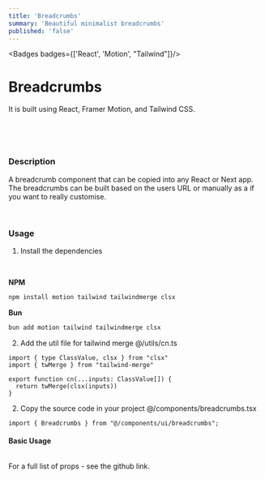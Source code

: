 ```yaml
---
title: 'Breadcrumbs'
summary: 'Beautiful minimalist breadcrumbs'
published: 'false'
---
```


<Badges badges={['React', 'Motion', "Tailwind"]}/>

# Breadcrumbs

It is built using React, Framer Motion, and Tailwind CSS.




&nbsp;

<Breadcrumbs mode="url"/>

&nbsp;

###  Description
A breadcrumb component that can be copied into any React or Next app. 
The breadcrumbs can be built based on the users URL or manually as a if you want to really customise.

&nbsp;




### Usage
1. Install the dependencies

&nbsp;


**NPM**
```bash
npm install motion tailwind tailwindmerge clsx
```
**Bun**
```bash
bun add motion tailwind tailwindmerge clsx
```

2. Add the util file for tailwind merge 
<span className="ml-2 bg-[#fdfdfd] p-1 text-gray-900 rounded-md">@/utils/cn.ts</span>

```tsx
import { type ClassValue, clsx } from "clsx"
import { twMerge } from "tailwind-merge"

export function cn(...inputs: ClassValue[]) {
  return twMerge(clsx(inputs))
}
```

2. Copy the source code in your project
<span className="ml-2 bg-[#fdfdfd] p-1 text-gray-900 rounded-md">@/components/breadcrumbs.tsx</span>

```tsx
import { Breadcrumbs } from "@/components/ui/breadcrumbs";
```


#### Basic Usage
```tsx

```

For a full list of props - see the github link.

<MarkdownButtons github="https://github.com/AdamShelley/adui/tree/main/SearchBar"/>